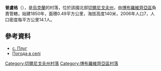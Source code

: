 {{coord|50|41|43|N|31|30|47|E|scale:100000|display=title}}

'''普盧格'''（{{lang-uk|Плуг}}），是[[烏克蘭|烏克蘭]]的村落，位於該國北部[[切爾尼戈夫州|切爾尼戈夫州]]，由[[博布羅維齊亞區|博布羅維齊亞區]]負責管轄，始建1850年，面積0.49平方公里，海拔高度140米，2006年人口7，人口密度每平方公里14.1人。

==參考資料==
*[http://w1.c1.rada.gov.ua/pls/z7502/A005?rdat1=10.11.2011&rf7571=39638 с. Плуг]{{dead link|date=2018年3月 |bot=InternetArchiveBot |fix-attempted=yes }}
*[http://weather.in.ua/ua/chernigovskaja/20876 Погода в селі ] {{Wayback|url=http://weather.in.ua/ua/chernigovskaja/20876 |date=20111220094744 }}

[[Category:切爾尼戈夫州村落|Category:切爾尼戈夫州村落]]
[[Category:博布羅維齊亞區村落|Category:博布羅維齊亞區村落]]


{{Chernihiv-geo-stub}}